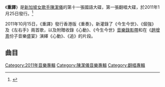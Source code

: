 {{Album infobox | <!-- See Wikipedia:WikiProject_Albums -->
|  Name        = 重譯
|  Type        = [[翻唱專輯|翻唱專輯]]
|  Artist      = [[陳潔儀_(新加坡)|陳潔儀]]
|  Cover       = Kit_Chan_Re-interpreting.jpg 
|  Background  = 
|  Released    = 2011年1月25日<br />2011年10月15日（重奏典藏版）
|  Recorded    = 2010年
|  Genre       = [[國語流行音樂|國語流行音樂]]<br />[[粵語流行音樂|粵語流行音樂]]
|  Length      = 44分2秒
|  Label       = [[Banshee_Empire|Banshee Empire]]<br />[[新世紀工作室|新世紀工作室]]
|  Number      = 
|  Producer    = 陳潔儀、柯貴民、趙增熹、吳慶隆
|  Last album  = [[東彎土星|東彎土星]]<br/>（2004年）
|  This album  = '''重譯'''<br/>（2011年）
|  Next album  =  [[等。陳潔儀|等。陳潔儀]]<br/>（2016年） 
|  Misc = {{Extra album cover 2
|  Upper caption = Special Edition
|  Type  =[[翻唱專輯|翻唱專輯]]
|  Cover  = 
|  Lower caption = 重奏典藏版封面
}}
}}

《'''重譯'''》是[[新加坡|新加坡]][[女歌手|女歌手]][[陳潔儀_(新加坡)|陳潔儀]]的第十一張國語大碟，第一張翻唱大碟，於2011年1月25日發行。<ref>{{Cite web |url=https://hi-resmusic.sonyselect.kuke.com/page/album.html?id=5347 |title=存档副本 |access-date=2021-03-23 |archive-date=2020-02-26 |archive-url=https://web.archive.org/web/20200226083316/http://hi-resmusic.sonyselect.kuke.com/page/album.html?id=5347 |dead-url=no }}</ref>

2011年10月15日，《重譯》發行香港版《重奏》，新灌錄了《今生今世》、《倔強》及《左右手》兩首歌，以及附贈收錄《心動》、《今生今世》[[音樂錄影帶|音樂錄影帶]]和在《[[趙增熹|趙增熹]]份子音樂盛宴》演繹《心動》、《追》的片段。

== 曲目 ==
{{Tracklist/common
| collapsed = 
| headline = 重譯
| font_size = 
| total_length = 

| all_writing = 
| all_music = 
| all_lyrics = 
| all_arranger = 吳慶隆
| all_producer = 陈洁仪、吴庆隆、[[柯贵民|柯贵民]]
| an = except

| writing_credits = 
| music_credits = yes
| lyrics_credits = yes
| arranger_credits = no
| producer_credits = no
| extra_column = 
| longnote_column = yes

| title1 = 追／今生今世
| note1 = 粵語
| longnote1 = 陳潔儀、吳慶隆监制<br />《追》原唱者為[[李迪文|李迪文]]（著名翻唱者為[[張國榮|張國榮]]）<br />《今生今世》原唱者為張國榮
| music1 = [[李迪文|李迪文]]<br />[[許願|許願]]
| lyrics1 = [[林夕|林夕]]<br />[[阮世生|阮世生]]
| arranger1 = [[吳慶隆|吳慶隆]]
| producer1 = [[陳潔儀|陳潔儀]]<br />吳慶隆
| extra1 = 
| length1 = 

| title2 = 兄妹
| note2 =
| longnote2 = 原唱者為[[陳奕迅|陳奕迅]]<br />新加坡新傳媒8頻道電視劇《[[阿娣|阿娣]]》插曲
| music2 = [[徐偉賢|徐偉賢]]
| lyrics2 = 林夕 
| arranger2 = 吳慶隆
| producer2 = 陳潔儀<br />吳慶隆<br />[[柯貴民|柯貴民]]
| extra2 = 
| length2 = 

| title3 = 浪子心聲
| note3 = 粵語
| longnote3 = 原唱者為許冠傑
| music3 = [[許冠傑|許冠傑]]
| lyrics3 = 許冠傑<br />[[黎彼得|黎彼得]]
| arranger3 = 吳慶隆
| producer3 = 陳潔儀<br />吳慶隆<br />柯貴民
| extra3 = 
| length3 = 

| title4 = 明星
| note4 = 粵語
| longnote4 = 陳潔儀、趙增熹监制<br />Fergus Chow 编曲<br />原唱者為[[張瑪莉|張瑪莉]]（著名翻唱者為[[葉德嫻|葉德嫻]]）
| music4 = [[黃霑|黃霑]]
| lyrics4 = 黃霑
| arranger4 = [[Fergus_Chow|Fergus Chow]]
| producer4 = 陳潔儀<br />[[趙增熹|趙增熹]] 
| extra4 = 
| length4 = 

| title5 = 你把我灌醉
| note5 = 
| longnote5 = 原唱者為黃大煒
| music5 = [[黃大煒|黃大煒]]
| lyrics5 = [[林秋離|林秋離]]
| arranger5 = 吳慶隆
| producer5 = 陳潔儀<br />吳慶隆<br />柯貴民
| extra5 = 
| length5 = 

| title6 = 心動
| note6 = 
| longnote6 = 陳潔儀、趙增熹监制<br />趙增熹编曲<br />原唱者為[[林曉培|林曉培]] 
| music6 = [[黃韻玲|黃韻玲]]
| lyrics6 = 林夕
| arranger6 = 趙增熹
| producer6 = 陳潔儀<br />趙增熹 
| extra6 = 
| length6 = 

| title7 = Home 
| note7 = 英語
| longnote7 = 原唱者為麥可·布雷
| music7 = [[麥可·布雷|麥可·布雷]]
| lyrics7 = 麥可·布雷
| arranger7 = 吳慶隆
| producer7 = 陳潔儀<br />吳慶隆<br />柯貴民
| extra7 = 
| length7 = 

| title8 =  One Of Us
| note8 = 英語
| longnote8 = 原唱者為Joan Osborne  
| music8 =  Eric Bazilian 
| lyrics8 =  Eric Bazilian 
| arranger8 = 吳慶隆
| producer8 = 陳潔儀<br />吴慶隆<br />柯貴民
| extra8 = 
| length8 = 

| title9 = 遺憾 
| note9 = 
| longnote9 = 原唱者為[[許美靜|許美靜]] 
| music9 = [[陳佳明|陳佳明]]
| lyrics9 = 陳佳明
| arranger9 = 吳慶隆
| producer9 = 陳潔儀<br />吳慶隆<br />柯貴民
| extra9 = 
| length9 = 

| title10 = Bridge Over Troubled Water 
| note10 = 英語
| longnote10 = 原唱者為Simon & Garfunkel
| music10 = Paul Simon
| lyrics10 = Paul Simon
| arranger10 = 吳慶隆
| producer10 = 陳潔儀<br />吳慶隆<br />柯貴民
| extra10 = 
| length10 = 
}}


{{Tracklist/common
| collapsed = 
| headline = 重譯 (第二版) - 重奏
| font_size = 
| total_length = 

| all_writing = 
| all_music = 
| all_lyrics = 
| all_arranger =
| all_producer = 

| writing_credits = 
| music_credits = yes
| lyrics_credits = yes
| arranger_credits = no
| producer_credits = no
| extra_column = 
| longnote_column = yes

| title1 = 今生今世
| note1 = 粵語
| longnote1 = 趙增熹编曲<br />陈洁仪、赵增熹监制<br />原唱者為張國榮
| music1 = 許願
| lyrics1 = 阮世生
| arranger1 = 趙增熹
| producer1 = 陳潔儀<br />趙增熹
| extra1 = 
| length1 = 

| title2 = 兄妹
| note2 =
| longnote2 = 原唱者為陳奕迅<br />新加坡新傳媒8頻道電視劇《阿娣》插曲
| music2 = 徐偉賢
| lyrics2 = 林夕 
| arranger2 = 吳慶隆
| producer2 = 陳潔儀<br />吳慶隆<br />柯貴民
| extra2 = 
| length2 = 

| title3 = 浪子心聲
| note3 = 粵語
| longnote3 = 原唱者為許冠傑
| music3 = 許冠傑
| lyrics3 = 許冠傑<br />黎彼得
| arranger3 = 吳慶隆
| producer3 = 陳潔儀<br />吳慶隆<br />柯貴民
| extra3 = 
| length3 = 

| title4 = Bridge Over Troubled Water 
| note4 = 英語
| longnote4 = 原唱者為Simon & Garfunkel
| music4 = Paul Simon
| lyrics4 = Paul Simon
| arranger4 = 吳慶隆
| producer4 = 陳潔儀<br />吳慶隆<br />柯貴民
| extra4 = 
| length4 = 

| title5 = 倔強
| note5 = 
| longnote5 = 新加坡新傳媒8頻道電視劇《阿娣》主題曲
| music5 = [[梁文福|梁文福]]
| lyrics5 = 梁文福
| arranger5 = 吳慶隆
| producer5 = 陳潔儀<br />吳慶隆<br />柯貴民
| extra5 = 
| length5 = 

| title6 = 心動
| note6 = 
| longnote6 = 趙增熹编曲<br />陈洁仪、赵增熹监制<br />原唱者為林曉培
| music6 = 黃韻玲
| lyrics6 = 林夕
| arranger6 = 趙增熹
| producer6 = 陳潔儀<br />趙增熹 
| extra6 = 
| length6 = 

| title7 = Home 
| note7 = 英語
| longnote7 = 原唱者為麥可·布雷
| music7 = 麥可·布雷
| lyrics7 = 麥可·布雷
| arranger7 = 吳慶隆
| producer7 = 陳潔儀<br />吳慶隆<br />柯貴民
| extra7 = 
| length7 = 

| title8 = 你把我灌醉
| note8 = 
| longnote8 = 原唱者為黃大煒
| music8 = 黃大煒
| lyrics8 = 林秋離
| arranger8 = 吳慶隆
| producer8 = 陳潔儀<br />吳慶隆<br />柯貴民 
| extra8 = 
| length8 = 

| title9 =  One Of Us
| note9 = 英語
| longnote9 = 原唱者為Joan Osborne  
| music9 = Eric Bazilian 
| lyrics9 = Eric Bazilian 
| arranger9 = 吳慶隆
| producer9 = 陳潔儀<br />吴慶隆<br />柯貴民
| extra9 = 
| length9 = 

| title10 = 遺憾 
| note10 = 
| longnote10 = 原唱者為許美靜
| music10 = 陳佳明
| lyrics10 = 陳佳明
| arranger10 = 吳慶隆
| producer10 = 陳潔儀<br />吳慶隆<br />柯貴民
| extra10 = 
| length10 = 

| title11 =  左右手
| note11 = 粵語
| longnote11 = 張人傑编曲<br />陈洁仪、赵增熹监制<br />原唱者為張國榮
| music11 = 葉良俊
| lyrics11 =  林夕
| arranger11 = [[張人傑|張人傑]]
| producer11 = 陳潔儀<br />趙增熹 
| extra11 = 
| length11 = 
}}

{{Tracklist
| collapsed = 
| headline = DVD
| font_size = 
| total_length = 

| title1 = 心動
| note1 = MV
| length1 = 

| title2 = 今生今世
| note2 = MV
| length2 = 

| title3 = 心動 
| note3 = 趙增熹份子音樂盛宴Live
| length3 = 

| title4 = 追
| note4 = 趙增熹份子音樂盛宴Live
| length4 = 
}}


{{陳潔儀}}

[[Category:2011年音樂專輯|Category:2011年音樂專輯]]
[[Category:陳潔儀音樂專輯|Category:陳潔儀音樂專輯]]
[[Category:翻唱專輯|Category:翻唱專輯]]